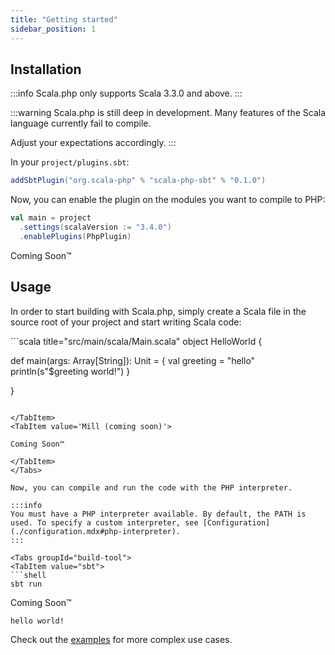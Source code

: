 ```yaml
---
title: "Getting started"
sidebar_position: 1
---
```



## Installation

:::info
Scala.php only supports Scala 3.3.0 and above.
:::

:::warning
Scala.php is still deep in development. Many features of the Scala language currently fail to compile.

Adjust your expectations accordingly.
:::

<Tabs groupId='build-tool'>
<TabItem value='sbt'>

In your `project/plugins.sbt`:

```scala title="project/plugins.sbt" copy
addSbtPlugin("org.scala-php" % "scala-php-sbt" % "0.1.0")
```

Now, you can enable the plugin on the modules you want to compile to PHP:

```scala title="build.sbt"
val main = project
  .settings(scalaVersion := "3.4.0")
  .enablePlugins(PhpPlugin)
```

</TabItem>
<TabItem value='Mill (coming soon)'>

Coming Soon™

</TabItem>
</Tabs>

## Usage

In order to start building with Scala.php, simply create a Scala file in the source root of your project and start writing Scala code:

<Tabs groupId="build-tool">
<TabItem value="sbt">
```scala title="src/main/scala/Main.scala"
object HelloWorld {

  def main(args: Array[String]): Unit = {
    val greeting = "hello"
    println(s"$greeting world!")
  }

}
```

</TabItem>
<TabItem value='Mill (coming soon)'>

Coming Soon™

</TabItem>
</Tabs>

Now, you can compile and run the code with the PHP interpreter.

:::info
You must have a PHP interpreter available. By default, the PATH is used. To specify a custom interpreter, see [Configuration](./configuration.mdx#php-interpreter).
:::

<Tabs groupId="build-tool">
<TabItem value="sbt">
```shell
sbt run
```

</TabItem>
<TabItem value='Mill (coming soon)'>

Coming Soon™

</TabItem>
</Tabs>

```plaintext title="Output"
hello world!
```

Check out the [examples](./examples.mdx) for more complex use cases.
